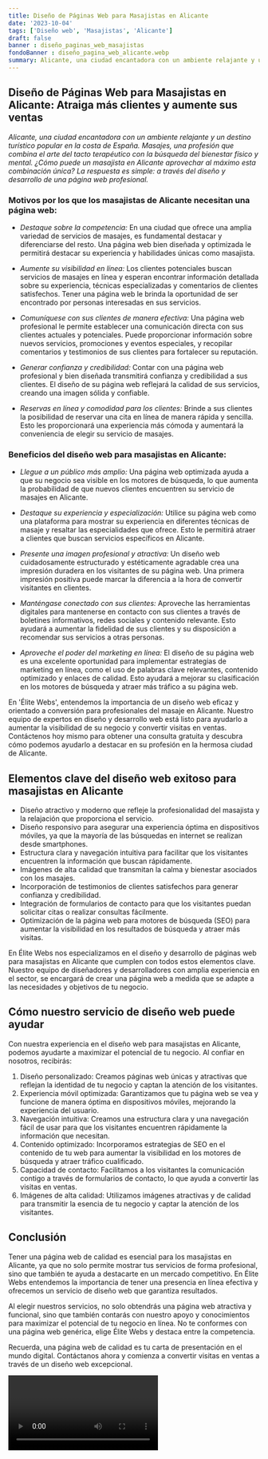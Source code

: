 ```yaml
---
title: Diseño de Páginas Web para Masajistas en Alicante
date: '2023-10-04'
tags: ['Diseño web', 'Masajistas', 'Alicante']
draft: false
banner : diseño_paginas_web_masajistas
fondoBanner : diseño_pagina_web_alicante.webp
summary: Alicante, una ciudad encantadora con un ambiente relajante y un destino turístico popular en la costa de España. Masajes, una profesión que combina el arte del tacto terapéutico con la búsqueda del bienestar físico y mental. ¿Cómo puede un masajista en Alicante aprovechar al máximo esta combinación única? La respuesta es simple a través del diseño y desarrollo de una página web profesional.
---
```


## Diseño de Páginas Web para Masajistas en Alicante: Atraiga más clientes y aumente sus ventas

*Alicante, una ciudad encantadora con un ambiente relajante y un destino turístico popular en la costa de España. Masajes, una profesión que combina el arte del tacto terapéutico con la búsqueda del bienestar físico y mental. ¿Cómo puede un masajista en Alicante aprovechar al máximo esta combinación única? La respuesta es simple: a través del diseño y desarrollo de una página web profesional.*

### Motivos por los que los masajistas de Alicante necesitan una página web:

- *Destaque sobre la competencia:* En una ciudad que ofrece una amplia variedad de servicios de masajes, es fundamental destacar y diferenciarse del resto. Una página web bien diseñada y optimizada le permitirá destacar su experiencia y habilidades únicas como masajista.

- *Aumente su visibilidad en línea:* Los clientes potenciales buscan servicios de masajes en línea y esperan encontrar información detallada sobre su experiencia, técnicas especializadas y comentarios de clientes satisfechos. Tener una página web le brinda la oportunidad de ser encontrado por personas interesadas en sus servicios.

- *Comuníquese con sus clientes de manera efectiva:* Una página web profesional le permite establecer una comunicación directa con sus clientes actuales y potenciales. Puede proporcionar información sobre nuevos servicios, promociones y eventos especiales, y recopilar comentarios y testimonios de sus clientes para fortalecer su reputación.

- *Generar confianza y credibilidad:* Contar con una página web profesional y bien diseñada transmitirá confianza y credibilidad a sus clientes. El diseño de su página web reflejará la calidad de sus servicios, creando una imagen sólida y confiable.

- *Reservas en línea y comodidad para los clientes:* Brinde a sus clientes la posibilidad de reservar una cita en línea de manera rápida y sencilla. Esto les proporcionará una experiencia más cómoda y aumentará la conveniencia de elegir su servicio de masajes.

### Beneficios del diseño web para masajistas en Alicante:

- *Llegue a un público más amplio:* Una página web optimizada ayuda a que su negocio sea visible en los motores de búsqueda, lo que aumenta la probabilidad de que nuevos clientes encuentren su servicio de masajes en Alicante.

- *Destaque su experiencia y especialización:* Utilice su página web como una plataforma para mostrar su experiencia en diferentes técnicas de masaje y resaltar las especialidades que ofrece. Esto le permitirá atraer a clientes que buscan servicios específicos en Alicante.

- *Presente una imagen profesional y atractiva:* Un diseño web cuidadosamente estructurado y estéticamente agradable crea una impresión duradera en los visitantes de su página web. Una primera impresión positiva puede marcar la diferencia a la hora de convertir visitantes en clientes.

- *Manténgase conectado con sus clientes:* Aproveche las herramientas digitales para mantenerse en contacto con sus clientes a través de boletines informativos, redes sociales y contenido relevante. Esto ayudará a aumentar la fidelidad de sus clientes y su disposición a recomendar sus servicios a otras personas.

- *Aproveche el poder del marketing en línea:* El diseño de su página web es una excelente oportunidad para implementar estrategias de marketing en línea, como el uso de palabras clave relevantes, contenido optimizado y enlaces de calidad. Esto ayudará a mejorar su clasificación en los motores de búsqueda y atraer más tráfico a su página web.

En 'Élite Webs', entendemos la importancia de un diseño web eficaz y orientado a conversión para profesionales del masaje en Alicante. Nuestro equipo de expertos en diseño y desarrollo web está listo para ayudarlo a aumentar la visibilidad de su negocio y convertir visitas en ventas. Contáctenos hoy mismo para obtener una consulta gratuita y descubra cómo podemos ayudarlo a destacar en su profesión en la hermosa ciudad de Alicante.

<GifSeo />

<Cta />

## Elementos clave del diseño web exitoso para masajistas en Alicante

- Diseño atractivo y moderno que refleje la profesionalidad del masajista y la relajación que proporciona el servicio.
- Diseño responsivo para asegurar una experiencia óptima en dispositivos móviles, ya que la mayoría de las búsquedas en internet se realizan desde smartphones.
- Estructura clara y navegación intuitiva para facilitar que los visitantes encuentren la información que buscan rápidamente.
- Imágenes de alta calidad que transmitan la calma y bienestar asociados con los masajes.
- Incorporación de testimonios de clientes satisfechos para generar confianza y credibilidad.
- Integración de formularios de contacto para que los visitantes puedan solicitar citas o realizar consultas fácilmente.
- Optimización de la página web para motores de búsqueda (SEO) para aumentar la visibilidad en los resultados de búsqueda y atraer más visitas.

En Élite Webs nos especializamos en el diseño y desarrollo de páginas web para masajistas en Alicante que cumplen con todos estos elementos clave. Nuestro equipo de diseñadores y desarrolladores con amplia experiencia en el sector, se encargará de crear una página web a medida que se adapte a las necesidades y objetivos de tu negocio.

## Cómo nuestro servicio de diseño web puede ayudar

Con nuestra experiencia en el diseño web para masajistas en Alicante, podemos ayudarte a maximizar el potencial de tu negocio. Al confiar en nosotros, recibirás:

1. Diseño personalizado: Creamos páginas web únicas y atractivas que reflejan la identidad de tu negocio y captan la atención de los visitantes.
2. Experiencia móvil optimizada: Garantizamos que tu página web se vea y funcione de manera óptima en dispositivos móviles, mejorando la experiencia del usuario.
3. Navegación intuitiva: Creamos una estructura clara y una navegación fácil de usar para que los visitantes encuentren rápidamente la información que necesitan.
4. Contenido optimizado: Incorporamos estrategias de SEO en el contenido de tu web para aumentar la visibilidad en los motores de búsqueda y atraer tráfico cualificado.
5. Capacidad de contacto: Facilitamos a los visitantes la comunicación contigo a través de formularios de contacto, lo que ayuda a convertir las visitas en ventas.
6. Imágenes de alta calidad: Utilizamos imágenes atractivas y de calidad para transmitir la esencia de tu negocio y captar la atención de los visitantes.

## Conclusión

Tener una página web de calidad es esencial para los masajistas en Alicante, ya que no solo permite mostrar tus servicios de forma profesional, sino que también te ayuda a destacarte en un mercado competitivo. En Élite Webs entendemos la importancia de tener una presencia en línea efectiva y ofrecemos un servicio de diseño web que garantiza resultados.

Al elegir nuestros servicios, no solo obtendrás una página web atractiva y funcional, sino que también contarás con nuestro apoyo y conocimientos para maximizar el potencial de tu negocio en línea. No te conformes con una página web genérica, elige Élite Webs y destaca entre la competencia.

Recuerda, una página web de calidad es tu carta de presentación en el mundo digital. Contáctanos ahora y comienza a convertir visitas en ventas a través de un diseño web excepcional.

<Video />

<CtaBot job='Masajistas' city='Alicante'/>

<Gmaps query='Alicante+españa+maps' />